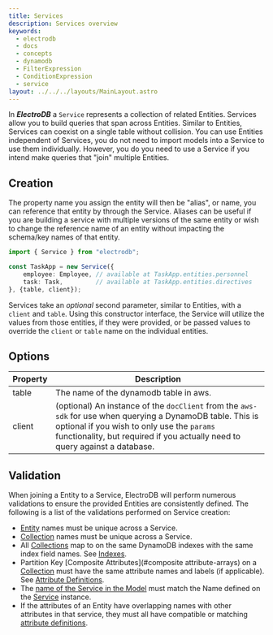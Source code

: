 ```yaml
---
title: Services
description: Services overview
keywords:
  - electrodb
  - docs
  - concepts
  - dynamodb
  - FilterExpression
  - ConditionExpression
  - service
layout: ../../../layouts/MainLayout.astro
---
```


In ***ElectroDB*** a `Service` represents a collection of related Entities. Services allow you to build queries that span across Entities. Similar to Entities, Services can coexist on a single table without collision. You can use Entities independent of Services, you do not need to import models into a Service to use them individually. However, you do you need to use a Service if you intend make queries that "join" multiple Entities.

## Creation

The property name you assign the entity will then be "alias", or name, you can reference that entity by through the Service. Aliases can be useful if you are building a service with multiple versions of the same entity or wish to change the reference name of an entity without impacting the schema/key names of that entity.

```typescript
import { Service } from "electrodb";

const TaskApp = new Service({
	employee: Employee, // available at TaskApp.entities.personnel
	task: Task,         // available at TaskApp.entities.directives
}, {table, client});
```

Services take an _optional_ second parameter, similar to Entities, with a `client` and `table`. Using this constructor interface, the Service will utilize the values from those entities, if they were provided, or be passed values to override the `client` or `table` name on the individual entities.

## Options
Property | Description
-------- | -----------
table    | The name of the dynamodb table in aws.
client   | (optional) An instance of the `docClient` from the `aws-sdk` for use when querying a DynamoDB table. This is optional if you wish to only use the `params` functionality, but required if you actually need to query against a database.

## Validation

When joining a Entity to a Service, ElectroDB will perform numerous validations to ensure the provided Entities are consistently defined. The following is a list of the validations performed on Service creation:

- [Entity](/latest/modeling/entities) names must be unique across a Service.
- [Collection](/latest/modeling/collections) names must be unique across a Service.
- All [Collections](/latest/modeling/collections) map to on the same DynamoDB indexes with the same index field names. See [Indexes](/latest/modeling/indexes).
- Partition Key [Composite Attributes](#composite attribute-arrays) on a [Collection](/latest/modeling/collections) must have the same attribute names and labels (if applicable). See [Attribute Definitions](/latest/modeling/attributes#attribute-definition).
- The [name of the Service in the Model](/latest/modeling/entity#entity-definition-schema) must match the Name defined on the [Service](/latest/modeling/services) instance.
- If the attributes of an Entity have overlapping names with other attributes in that service, they must all have compatible or matching [attribute definitions](/latest/modeling/attributes#attribute-definition).